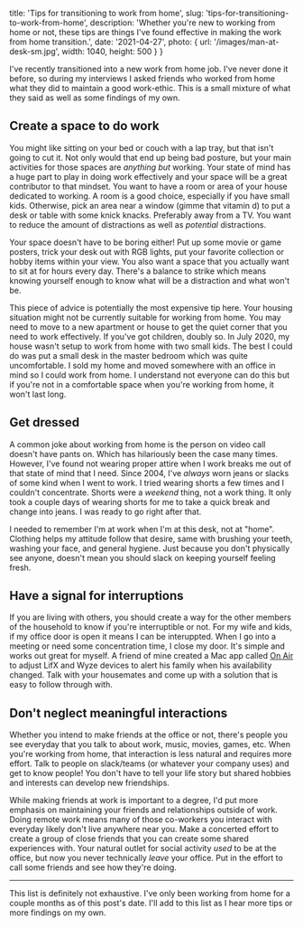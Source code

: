 
  title: 'Tips for transitioning to work from home',
  slug: 'tips-for-transitioning-to-work-from-home',
  description: 'Whether you\'re new to working from home or not, these tips are things I\'ve found effective in making the work from home transition.',
  date: '2021-04-27',
  photo: {
    url: '/images/man-at-desk-sm.jpg',
    width: 1040,
    height: 500
  }
}


I've recently transitioned into a new work from home job. I've never done it before, so during my interviews I asked friends who worked from home what they did to maintain a good work-ethic. This is a small mixture of what they said as well as some findings of my own.

## Create a space to do work

You might like sitting on your bed or couch with a lap tray, but that isn't going to cut it. Not only would that end up being bad posture, but your main activities for those spaces are _anything but_ working. Your state of mind has a huge part to play in doing work effectively and your space will be a great contributor to that mindset. You want to have a room or area of your house dedicated to working. A room is a good choice, especially if you have small kids. Otherwise, pick an area near a window (gimme that vitamin d) to put a desk or table with some knick knacks. Preferably away from a TV. You want to reduce the amount of distractions as well as _potential_ distractions.

Your space doesn't have to be boring either! Put up some movie or game posters, trick your desk out with RGB lights, put your favorite collection or hobby items within your view. You also want a space that you actually want to sit at for hours every day. There's a balance to strike which means knowing yourself enough to know what will be a distraction and what won't be.

This piece of advice is potentially the most expensive tip here. Your housing situation might not be currently suitable for working from home. You may need to move to a new apartment or house to get the quiet corner that you need to work effectively. If you've got children, doubly so. In July 2020, my house wasn't setup to work from home with two small kids. The best I could do was put a small desk in the master bedroom which was quite uncomfortable. I sold my home and moved somewhere with an office in mind so I could work from home. I understand not everyone can do this but if you're not in a comfortable space when you're working from home, it won't last long.

## Get dressed

A common joke about working from home is the person on video call doesn't have pants on. Which has hilariously been the case many times. However, I've found not wearing proper attire when I work breaks me out of that state of mind that I need. Since 2004, I've _always_ worn jeans or slacks of some kind when I went to work. I tried wearing shorts a few times and I couldn't concentrate. Shorts were a _weekend_ thing, not a work thing. It only took a couple days of wearing shorts for me to take a quick break and change into jeans. I was ready to go right after that. 

I needed to remember I'm at work when I'm at this desk, not at "home". Clothing helps my attitude follow that desire, same with brushing your teeth, washing your face, and general hygiene. Just because you don't physically see anyone, doesn't mean you should slack on keeping yourself feeling fresh.

## Have a signal for interruptions

If you are living with others, you should create a way for the other members of the household to know if you're interruptible or not. For my wife and kids, if my office door is open it means I can be interuppted. When I go into a meeting or need some concentration time, I close my door. It's simple and works out great for myself. A friend of mine created a Mac app called [On Air](https://getonair.app/?ref=buddyreno) to adjust LifX and Wyze devices to alert his family when his availability changed. Talk with your housemates and come up with a solution that is easy to follow through with.

## Don't neglect meaningful interactions

Whether you intend to make friends at the office or not, there's people you see everyday that you talk to about work, music, movies, games, etc. When you're working from home, that interaction is less natural and requires more effort. Talk to people on slack/teams (or whatever your company uses) and get to know people! You don't have to tell your life story but shared hobbies and interests can develop new friendships. 

While making friends at work is important to a degree, I'd put more emphasis on maintaining your friends and relationships outside of work. Doing remote work means many of those co-workers you interact with everyday likely don't live anywhere near you. Make a concerted effort to create a group of close friends that you can create some shared experiences with. Your natural outlet for social activity _used_ to be at the office, but now you never technically _leave_ your office. Put in the effort to call some friends and see how they're doing.

---

This list is definitely not exhaustive. I've only been working from home for a couple months as of this post's date. I'll add to this list as I hear more tips or more findings on my own.